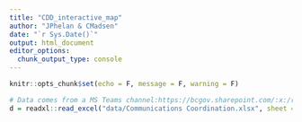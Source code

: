 ```yaml
---
title: "CDD_interactive_map"
author: "JPhelan & CMadsen"
date: "`r Sys.Date()`"
output: html_document
editor_options: 
  chunk_output_type: console
---
```


```r
knitr::opts_chunk$set(echo = F, message = F, warning = F)
```

```r
# Data comes from a MS Teams channel:https://bcgov.sharepoint.com/:x:/r/teams/09848/_layouts/15/Doc2.aspx?action=edit&sourcedoc=%7B6cc00403-e9e7-4d2a-8a96-1632bd9f1b65%7D&wdOrigin=TEAMS-MAGLEV.teamsSdk_ns.rwc&wdExp=TEAMS-TREATMENT&wdhostclicktime=1749076020640&web=1&ovuser=6fdb5200-3d0d-4a8a-b036-d3685e359adc%2CChris.Madsen%40gov.bc.ca&clickparams=eyJBcHBOYW1lIjoiVGVhbXMtRGVza3RvcCIsIkFwcFZlcnNpb24iOiI0OS8yNTA3MDMxODgwNiIsIkhhc0ZlZGVyYXRlZFVzZXIiOmZhbHNlfQ%3D%3D
d = readxl::read_excel("data/Communications Coordination.xlsx", sheet = "All signage locations BC", skip = 1)
```

```r

```

```r

```


